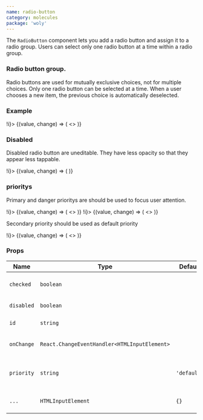 ```yaml
---
name: radio-button
category: molecules
package: 'woly'
---
```



The `RadioButton` component lets you add a radio button and assign it to a radio group.
Users can select only one radio button at a time within a radio group.

### Radio button group.

Radio buttons are used for mutually exclusive choices, not for multiple choices.
Only one radio button can be selected at a time.
When a user chooses a new item, the previous choice is automatically deselected.

### Example

<Playground direction="vertical">
  <State initial="no" change={(i) => !i}>
    {(value, change) => (
      <>
        <RadioButton
          name="my-input"
          id="yes"
          checked={value}
          onChange={change}
          priority="primary"
          text="yes"
        />
        <RadioButton
          name="my-input"
          id="no"
          checked={value}
          onChange={change}
          priority="primary"
          text="no"
        />
      </>
    )}
  </State>
</Playground>

### Disabled

Disabled radio button are uneditable. They have less opacity so that they appear less tappable.

<Playground>
  <State initial={false} change={(i) => !i}>
    {(value, change) => (
      <RadioButton id="one" checked disabled priority="primary" text="disabled" onChange={change} />
    )}
  </State>
</Playground>

### prioritys

Primary and danger prioritys are should be used to focus user attention.

<Playground direction="vertical">
  <State initial="no" change={(i) => !i}>
    {(value, change) => (
      <>
        <RadioButton
          name="my-input"
          id="yes"
          checked={value}
          onChange={change}
          priority="primary"
          text="yes"
        />
        <RadioButton
          name="my-input"
          id="no"
          checked={value}
          onChange={change}
          priority="primary"
          text="no"
        />
      </>
    )}
  </State>
</Playground>

<Playground direction="vertical">
  <State initial="no" change={(i) => !i}>
    {(value, change) => (
      <>
        <RadioButton
          name="my-input"
          id="yes"
          checked={value}
          onChange={change}
          priority="danger"
          text="yes"
        />
        <RadioButton
          name="my-input"
          id="no"
          checked={value}
          onChange={change}
          priority="danger"
          text="no"
        />
      </>
    )}
  </State>
</Playground>

Secondary priority should be used as default priority

<Playground direction="vertical">
  <State initial="no" change={(i) => !i}>
    {(value, change) => (
      <>
        <RadioButton
          name="my-input"
          id="yes"
          checked={value}
          onChange={change}
          priority="secondary"
          text="yes"
        />
        <RadioButton
          name="my-input"
          id="no"
          checked={value}
          onChange={change}
          priority="secondary"
          text="no"
        />
      </>
    )}
  </State>
</Playground>

### Props

| Name       | Type                                         | Default     | Description                                       |
| ---------- | -------------------------------------------- | ----------- | ------------------------------------------------- |
| `checked`  | `boolean`                                    |             | Whether radio-button is checked or not            |
| `disabled` | `boolean`                                    |             | Disable radio-button                              |
| `id`       | `string`                                     |             | HTML id attribute                                 |
| `onChange` | `React.ChangeEventHandler<HTMLInputElement>` |             | Callback when radio-button is clicked             |
| `priority` | `string`                                     | `'default'` | Priority prop to style RadioButton component      |
| `...`      | `HTMLInputElement`                           | `{}`        | Other props are inherited from `HTMLInputElement` |
